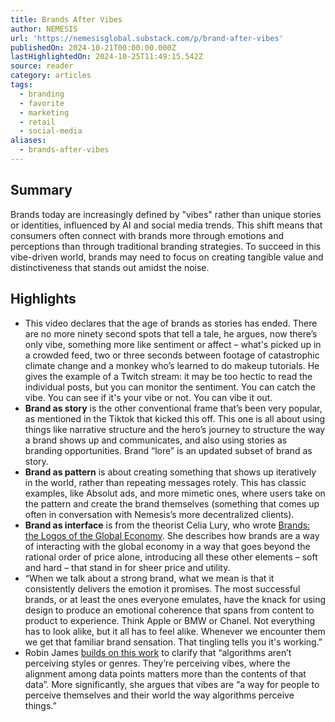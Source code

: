 ```yaml
---
title: Brands After Vibes
author: NEMESIS
url: 'https://nemesisglobal.substack.com/p/brand-after-vibes'
publishedOn: 2024-10-21T00:00:00.000Z
lastHighlightedOn: 2024-10-25T11:49:15.542Z
source: reader
category: articles
tags:
  - branding
  - favorite
  - marketing
  - retail
  - social-media
aliases:
  - brands-after-vibes
---
```

## Summary

Brands today are increasingly defined by "vibes" rather than unique stories or identities, influenced by AI and social media trends. This shift means that consumers often connect with brands more through emotions and perceptions than through traditional branding strategies. To succeed in this vibe-driven world, brands may need to focus on creating tangible value and distinctiveness that stands out amidst the noise.

## Highlights
- This video declares that the age of brands as stories has ended. There are no more ninety second spots that tell a tale, he argues, now there’s only vibe, something more like sentiment or affect – what's picked up in a crowded feed, two or three seconds between footage of catastrophic climate change and a monkey who’s learned to do makeup tutorials. He gives the example of a Twitch stream: it may be too hectic to read the individual posts, but you can monitor the sentiment. You can catch the vibe. You can see if it's your vibe or not. You can vibe it out.
- **Brand as story** is the other conventional frame that’s been very popular, as mentioned in the Tiktok that kicked this off. This one is all about using things like narrative structure and the hero’s journey to structure the way a brand shows up and communicates, and also using stories as branding opportunities. Brand “lore” is an updated subset of brand as story.
- **Brand as pattern** is about creating something that shows up iteratively in the world, rather than repeating messages rotely. This has classic examples, like Absolut ads, and more mimetic ones, where users take on the pattern and create the brand themselves (something that comes up often in conversation with Nemesis’s more decentralized clients).
- **Brand as interface** is from the theorist Celia Lury, who wrote [Brands: the Logos of the Global Economy](https://www.routledge.com/Brands-The-Logos-of-the-Global-Economy/Lury/p/book/9780415251839?srsltid=AfmBOop-tb-Z_EzOjZn2dE49A0oc8vEUsKFJ0RHpC0VT96adwCFsrMbV). She describes how brands are a way of interacting with the global economy in a way that goes beyond the rational order of price alone, introducing all these other elements – soft and hard – that stand in for sheer price and utility.
- “When we talk about a strong brand, what we mean is that it consistently delivers the emotion it promises. The most successful brands, or at least the ones everyone emulates, have the knack for using design to produce an emotional coherence that spans from content to product to experience. Think Apple or BMW or Chanel. Not everything has to look alike, but it all has to feel alike. Whenever we encounter them we get that familiar brand sensation. That tingling tells you it's working.”
- Robin James [builds on this work](https://itsherfactory.substack.com/p/is-a-vibe-the-same-thing-as-a-style) to clarify that “algorithms aren’t perceiving styles or genres. They’re perceiving vibes, where the alignment among data points matters more than the contents of that data”. More significantly, she argues that vibes are “a way for people to perceive themselves and their world the way algorithms perceive things.”
